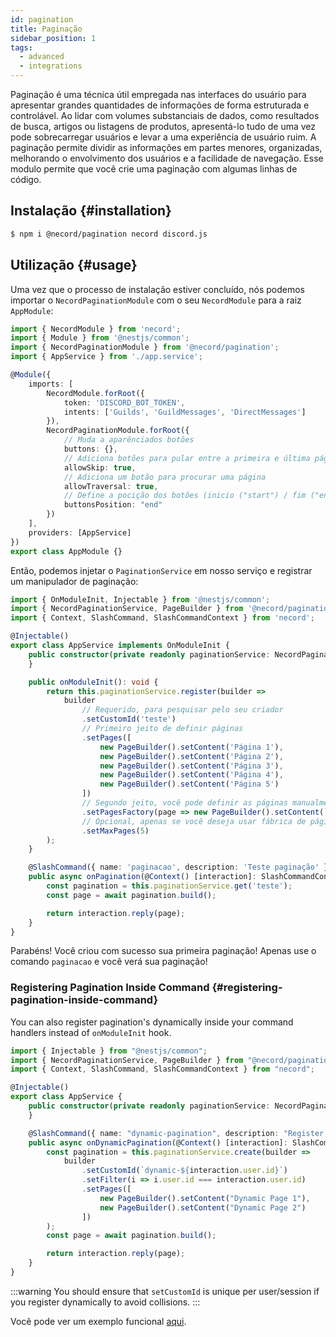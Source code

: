 ```yaml
---
id: pagination
title: Paginação
sidebar_position: 1
tags:
  - advanced
  - integrations
---
```


Paginação é uma técnica útil empregada nas interfaces do usuário para apresentar grandes quantidades de informações de forma estruturada e controlável. Ao lidar com volumes substanciais de dados, como resultados de busca, artigos ou listagens de produtos, apresentá-lo tudo de uma vez pode sobrecarregar usuários e levar a uma experiência de usuário ruim. A paginação permite dividir as informações em partes menores, organizadas,
melhorando o envolvimento dos usuários e a facilidade de navegação. Esse modulo permite que você crie uma paginação com algumas linhas de código.

## Instalação {#installation}

```bash npm2yarn
$ npm i @necord/pagination necord discord.js
```

## Utilização {#usage}

Uma vez que o processo de instalação estiver concluído, nós podemos importar o `NecordPaginationModule` com o seu `NecordModule` para a raiz `AppModule`:

```typescript
import { NecordModule } from 'necord';
import { Module } from '@nestjs/common';
import { NecordPaginationModule } from '@necord/pagination';
import { AppService } from './app.service';

@Module({
    imports: [
        NecordModule.forRoot({
            token: 'DISCORD_BOT_TOKEN',
            intents: ['Guilds', 'GuildMessages', 'DirectMessages']
        }),
        NecordPaginationModule.forRoot({
            // Muda a aparênciados botões
            buttons: {},
            // Adiciona botões para pular entre a primeira e última página
            allowSkip: true,
            // Adiciona um botão para procurar uma página
            allowTraversal: true,
            // Define a pocição dos botões (inicio ("start") / fim ("end"))
            buttonsPosition: "end"
        })
    ],
    providers: [AppService]
})
export class AppModule {}
```

Então, podemos injetar o `PaginationService` em nosso serviço e registrar um manipulador de paginação:

```typescript
import { OnModuleInit, Injectable } from '@nestjs/common';
import { NecordPaginationService, PageBuilder } from '@necord/pagination';
import { Context, SlashCommand, SlashCommandContext } from 'necord';

@Injectable()
export class AppService implements OnModuleInit {
    public constructor(private readonly paginationService: NecordPaginationService) {
    }

    public onModuleInit(): void {
        return this.paginationService.register(builder =>
            builder
                // Requerido, para pesquisar pelo seu criador
                .setCustomId('teste')
                // Primeiro jeito de definir páginas
                .setPages([
                    new PageBuilder().setContent('Página 1'),
                    new PageBuilder().setContent('Página 2'),
                    new PageBuilder().setContent('Página 3'),
                    new PageBuilder().setContent('Página 4'),
                    new PageBuilder().setContent('Página 5')
                ])
                // Segundo jeito, você pode definir as páginas manualmente usando o método `setPages`
                .setPagesFactory(page => new PageBuilder().setContent(`Página ${page}`))
                // Opcional, apenas se você deseja usar fábrica de páginas
                .setMaxPages(5)
        );
    }

    @SlashCommand({ name: 'paginacao', description: 'Teste paginação' })
    public async onPagination(@Context() [interaction]: SlashCommandContext) {
        const pagination = this.paginationService.get('teste');
        const page = await pagination.build();

        return interaction.reply(page);
    }
}
```

Parabéns! Você criou com sucesso sua primeira paginação!
Apenas use o comando `paginacao` e você verá sua paginação!

### Registering Pagination Inside Command {#registering-pagination-inside-command}

You can also register pagination's dynamically inside your command handlers instead of `onModuleInit` hook.

```ts
import { Injectable } from "@nestjs/common";
import { NecordPaginationService, PageBuilder } from "@necord/pagination";
import { Context, SlashCommand, SlashCommandContext } from "necord";

@Injectable()
export class AppService {
    public constructor(private readonly paginationService: NecordPaginationService) {
    }

    @SlashCommand({ name: "dynamic-pagination", description: "Register pagination inside command" })
    public async onDynamicPagination(@Context() [interaction]: SlashCommandContext) {
        const pagination = this.paginationService.create(builder =>
            builder
                .setCustomId(`dynamic-${interaction.user.id}`)
                .setFilter(i => i.user.id === interaction.user.id)
                .setPages([
                    new PageBuilder().setContent("Dynamic Page 1"),
                    new PageBuilder().setContent("Dynamic Page 2")
                ])
        );
        const page = await pagination.build();

        return interaction.reply(page);
    }
}
```

:::warning
You should ensure that `setCustomId` is unique per user/session if you register dynamically to avoid collisions.
:::

Você pode ver um exemplo funcional [aqui](https://github.com/necordjs/examples/tree/master/06-pagination).
